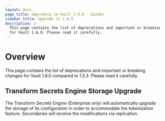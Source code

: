```yaml
---
layout: docs
page_title: Upgrading to Vault 1.6.0 - Guides
sidebar_title: Upgrade to 1.6.0
description: |-
  This page contains the list of deprecations and important or breaking changes
  for Vault 1.6.0. Please read it carefully.
---
```


# Overview

This page contains the list of deprecations and important or breaking changes
for Vault 1.6.0 compared to 1.5.3. Please read it carefully.

## Transform Secrets Engine Storage Upgrade

The Transform Secrets Engine (Enterprise only) will automatically upgrade the
storage of its configuration in order to accommodate the tokenization
feature.  Secondaries will receive the modifications via replication. 


